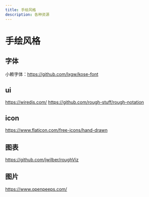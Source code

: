 ```yaml
---
title: 手绘风格
description: 各种资源
---
```


# 手绘风格

## 字体

小赖字体：https://github.com/lxgw/kose-font

## ui

https://wiredjs.com/
https://github.com/rough-stuff/rough-notation

## icon

https://www.flaticon.com/free-icons/hand-drawn

## 图表

https://github.com/jwilber/roughViz

## 图片

https://www.openpeeps.com/
